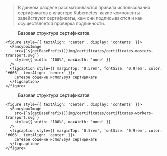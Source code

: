 

> В данном разделе рассматриваются правила использования сертификатов в кластере Kubernetes: какие компоненты задействуют сертификаты, кем они подписываются и как осуществляется проверка подлинности.

<Tabs groupId="group">

  <TabItem value="masters">
    <figure style={{ textAlign: 'center', display: 'contents' }}>
      <FancyboxImage
        src={`${getBasePrefix()}img/certificates/certificates-masters.svg`}
        style={{ width: '100%', maxWidth: 'none' }}
      />
      <figcaption style={{ marginTop: '0.5rem', fontSize: '0.9rem', color: '#666', textAlign: 'center' }}>
        Базовая структура сертификатов
      </figcaption>
    </figure>

    <figure style={{ textAlign: 'center', display: 'contents' }}>
      <FancyboxImage
        src={`${getBasePrefix()}img/certificates/certificates-masters-transport.svg`}
        style={{ width: '100%', maxWidth: 'none' }}
      />
      <figcaption style={{ marginTop: '0.5rem', fontSize: '0.9rem', color: '#666', textAlign: 'center' }}>
        Сетевое общение используя сертификаты
      </figcaption>
    </figure>

  </TabItem>

  <TabItem value="workers">
    <figure style={{ textAlign: 'center', display: 'contents' }}>
      <FancyboxImage
        src={`${getBasePrefix()}img/certificates/certificates-workers.svg`}
        style={{ width: '100%', maxWidth: 'none' }}
      />
      <figcaption style={{ marginTop: '0.5rem', fontSize: '0.9rem', color: '#666', textAlign: 'center' }}>
        Базовая структура сертификатов
      </figcaption>
    </figure>

    <figure style={{ textAlign: 'center', display: 'contents' }}>
      <FancyboxImage
        src={`${getBasePrefix()}img/certificates/certificates-workers-transport.svg`}
        style={{ width: '100%', maxWidth: 'none' }}
      />
      <figcaption style={{ marginTop: '0.5rem', fontSize: '0.9rem', color: '#666', textAlign: 'center' }}>
        Сетевое общение используя сертификаты
      </figcaption>
    </figure>

  </TabItem>

</Tabs>
